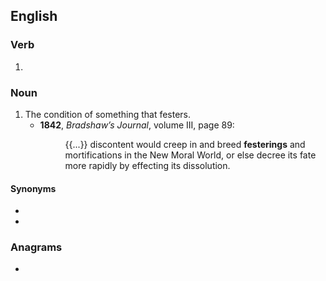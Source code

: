 ==English==

===Verb===
{{head|en|verb form}}

# {{present participle of|en|fester|nocat=1}}

===Noun===
{{en-noun}}

# The condition of something that festers.
#* '''1842''', ''Bradshaw’s Journal'', volume III, page 89:
#*: {{...}} discontent would creep in and breed '''festerings''' and mortifications in the New Moral World, or else decree its fate more rapidly by effecting its dissolution.

====Synonyms====
* {{l|en|fester|pos=noun}}
* {{l|en|festerment}}

===Anagrams===
* {{anagrams|en|a=eefginrst|gnetifers}}